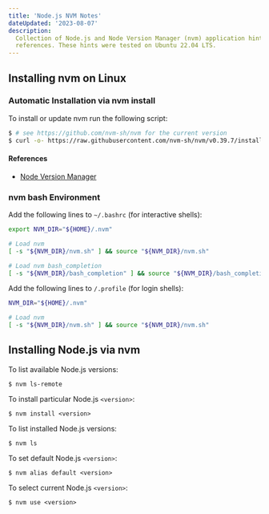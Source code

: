 ```yaml
---
title: 'Node.js NVM Notes'
dateUpdated: '2023-08-07'
description:
  Collection of Node.js and Node Version Manager (nvm) application hints and resource
  references. These hints were tested on Ubuntu 22.04 LTS.
---
```


## Installing nvm on Linux

### Automatic Installation via nvm install

To install or update nvm run the following script:

```bash
$ # see https://github.com/nvm-sh/nvm for the current version
$ curl -o- https://raw.githubusercontent.com/nvm-sh/nvm/v0.39.7/install.sh | bash
```

#### References

- [Node Version Manager](https://github.com/nvm-sh/nvm)

### nvm bash Environment

Add the following lines to `~/.bashrc` (for interactive shells):

```bash
export NVM_DIR="${HOME}/.nvm"

# Load nvm
[ -s "${NVM_DIR}/nvm.sh" ] && source "${NVM_DIR}/nvm.sh"

# Load nvm bash_completion
[ -s "${NVM_DIR}/bash_completion" ] && source "${NVM_DIR}/bash_completion"
```

Add the following lines to `/.profile` (for login shells):

```bash
NVM_DIR="${HOME}/.nvm"

# Load nvm
[ -s "${NVM_DIR}/nvm.sh" ] && source "${NVM_DIR}/nvm.sh"
```

## Installing Node.js via nvm

To list available Node.js versions:

```shell
$ nvm ls-remote
```
To install particular Node.js `<version>`:

```shell
$ nvm install <version>
```

To list installed Node.js versions:

```shell
$ nvm ls
```

To set default Node.js `<version>`:

```shell
$ nvm alias default <version>
```

To select current Node.js `<version>`:

```shell
$ nvm use <version>
```
